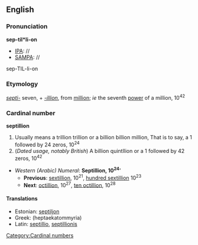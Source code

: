 ==English==
===Pronunciation===

'''sep-til*li-on'''
*[[IPA]]: //
*[[SAMPA]]: //
sep-TIL-li-on
===Etymology===
''[[septi-]]'' seven, + ''[[-illion]]'', from [[million]]; ''ie'' the seventh [[power]] of a million, 10<sup>42</sup>

===Cardinal number===
'''septillion'''
#Usually means a trillion trillion or a billion billion million, That is to say, a 1 followed by 24 zeros, 10<sup>24</sup>
#(''Dated usage, notably British'') A billion quintllion or a 1 followed by 42 zeros, 10<sup>42</sup>
*''Western (Arabic) Numeral'': '''Septillion, 10<sup>24</sup>''''
**'''Previous''': [[sextillion]], 10<sup>21</sup>, [[hundred sextillion]] 10<sup>23</sup>
**'''Next''': [[octillion]], 10<sup>27</sup>, [[ten octillion]], 10<sup>28</sup>

====Translations====
*Estonian: [[septiljon]]
*Greek: (heptaekatommyria)
*Latin: [[septillio]], [[septillionis]]

[[Category:Cardinal numbers]]